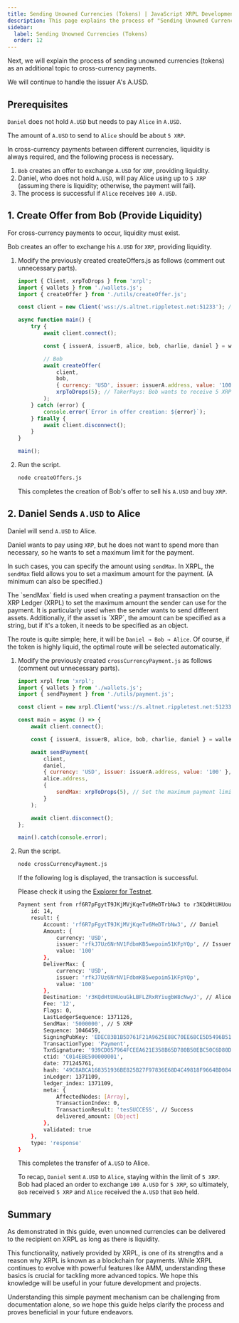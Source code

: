 ```yaml
---
title: Sending Unowned Currencies (Tokens) | JavaScript XRPL Development Level 3
description: This page explains the process of "Sending Unowned Currencies (Tokens)" as part of Level 3 JavaScript XRPL development.
sidebar:
  label: Sending Unowned Currencies (Tokens)
  order: 12
---
```



Next, we will explain the process of sending unowned currencies (tokens) as an additional topic to cross-currency payments.

We will continue to handle the issuer A's A.USD.

## Prerequisites

`Daniel` does not hold `A.USD` but needs to pay `Alice` in `A.USD`.

The amount of `A.USD` to send to `Alice` should be about `5 XRP`.

In cross-currency payments between different currencies, liquidity is always required, and the following process is necessary.

1. `Bob` creates an offer to exchange `A.USD` for `XRP`, providing liquidity.
2. Daniel, who does not hold `A.USD`, will pay Alice using up to `5 XRP` (assuming there is liquidity; otherwise, the payment will fail).
3. The process is successful if `Alice` receives `100 A.USD`.

## 1. Create Offer from Bob (Provide Liquidity)

For cross-currency payments to occur, liquidity must exist.

Bob creates an offer to exchange his `A.USD` for `XRP`, providing liquidity.

<Steps>

1. Modify the previously created createOffers.js as follows (comment out unnecessary parts).

    ```javascript
    import { Client, xrpToDrops } from 'xrpl';
    import { wallets } from './wallets.js';
    import { createOffer } from './utils/createOffer.js';

    const client = new Client('wss://s.altnet.rippletest.net:51233'); // Use the testnet

    async function main() {
        try {
            await client.connect();

            const { issuerA, issuerB, alice, bob, charlie, daniel } = wallets;

            // Bob
            await createOffer(
                client,
                bob,
                { currency: 'USD', issuer: issuerA.address, value: '100' }, // TokenGets: offering 100 A.USD
                xrpToDrops(5); // TakerPays: Bob wants to receive 5 XRP
            );
        } catch (error) {
            console.error(`Error in offer creation: ${error}`);
        } finally {
            await client.disconnect();
        }
    }

    main();
    ```

2. Run the script.

    ```bash
    node createOffers.js
    ```

    This completes the creation of Bob's offer to sell his `A.USD` and buy `XRP`.
</Steps>

## 2. Daniel Sends `A.USD` to Alice

Daniel will send `A.USD` to Alice.

Daniel wants to pay using `XRP`, but he does not want to spend more than necessary, so he wants to set a maximum limit for the payment.

In such cases, you can specify the amount using `sendMax`. In XRPL, the `sendMax` field allows you to set a maximum amount for the payment. (A minimum can also be specified.)

<Aside title="About sendMax">
The `sendMax` field is used when creating a payment transaction on the XRP Ledger (XRPL) to set the maximum amount the sender can use for the payment.
It is particularly used when the sender wants to send different assets. Additionally, if the asset is `XRP`, the amount can be specified as a string, but if it's a token, it needs to be specified as an object.
</Aside>

The route is quite simple; here, it will be `Daniel → Bob → Alice`. Of course, if the token is highly liquid, the optimal route will be selected automatically.

<Steps>

1. Modify the previously created `crossCurrencyPayment.js` as follows (comment out unnecessary parts).

    ```javascript
    import xrpl from 'xrpl';
    import { wallets } from './wallets.js';
    import { sendPayment } from './utils/payment.js';

    const client = new xrpl.Client('wss://s.altnet.rippletest.net:51233');

    const main = async () => {
        await client.connect();

        const { issuerA, issuerB, alice, bob, charlie, daniel } = wallets;

        await sendPayment(
            client,
            daniel,
            { currency: 'USD', issuer: issuerA.address, value: '100' }, // Currency Alice wants to receive: A.USD
            alice.address,
            {
                sendMax: xrpToDrops(5), // Set the maximum payment limit to 5 XRP
            }
        );

        await client.disconnect();
    };

    main().catch(console.error);
    ```

2. Run the script.

    ```bash
    node crossCurrencyPayment.js
    ```
    
    If the following log is displayed, the transaction is successful.

    Please check it using the [Explorer for Testnet](https://test.bithomp.com/explorer/).

    ```bash
    Payment sent from rf6R7pFgytT9JKjMVjKqeTv6MeDTrbNw3 to r3KQdHtUHUouGkLBFLZRxRYiugbW8cNwyJ: {
        id: 14,
        result: {
            Account: 'rf6R7pFgytT9JKjMVjKqeTv6MeDTrbNw3', // Daniel
            Amount: {
                currency: 'USD',
                issuer: 'rfkJ7Uz6NrNV1FdbmKB5wepoim51KFpYQp', // Issuer A
                value: '100'
            },
            DeliverMax: {
                currency: 'USD',
                issuer: 'rfkJ7Uz6NrNV1FdbmKB5wepoim51KFpYQp',
                value: '100'
            },
            Destination: 'r3KQdHtUHUouGkLBFLZRxRYiugbW8cNwyJ', // Alice
            Fee: '12',
            Flags: 0,
            LastLedgerSequence: 1371126,
            SendMax: '5000000', // 5 XRP
            Sequence: 1046459,
            SigningPubKey: 'EDEC83B1B5D761F21A9625E88C70EE68CE5D5496B513DC6295CEDA7905065DD51A',
            TransactionType: 'Payment',
            TxnSignature: '939CD057964FCEEA621E358B65D780B50EBC50C6D80D83F5E93B463B9365F553261E27B7420E18CFBD9524A7E57C8EF20694C39B6B677F1EDBAD0ECA88F8260F',
            ctid: 'C014EBE500000001',
            date: 771245761,
            hash: '49C8ABCA168351936BE825B27F97836E68D4C49818F9664BD08447B6E4044A2A',
            inLedger: 1371109,
            ledger_index: 1371109,
            meta: {
                AffectedNodes: [Array],
                TransactionIndex: 0,
                TransactionResult: 'tesSUCCESS', // Success
                delivered_amount: [Object]
            },
            validated: true
        },
        type: 'response'
    }
    ```

    This completes the transfer of `A.USD` to Alice.

    To recap, `Daniel` sent `A.USD` to `Alice`, staying within the limit of `5 XRP`. 
    Bob had placed an order to exchange `100 A.USD` for `5 XRP`, so ultimately, `Bob` received `5 XRP` and `Alice` received the `A.USD` that `Bob` held.

</Steps>

## Summary

As demonstrated in this guide, even unowned currencies can be delivered to the recipient on XRPL as long as there is liquidity.

This functionality, natively provided by XRPL, is one of its strengths and a reason why XRPL is known as a blockchain for payments. While XRPL continues to evolve with powerful features like AMM, understanding these basics is crucial for tackling more advanced topics. We hope this knowledge will be useful in your future development and projects.

Understanding this simple payment mechanism can be challenging from documentation alone, so we hope this guide helps clarify the process and proves beneficial in your future endeavors.